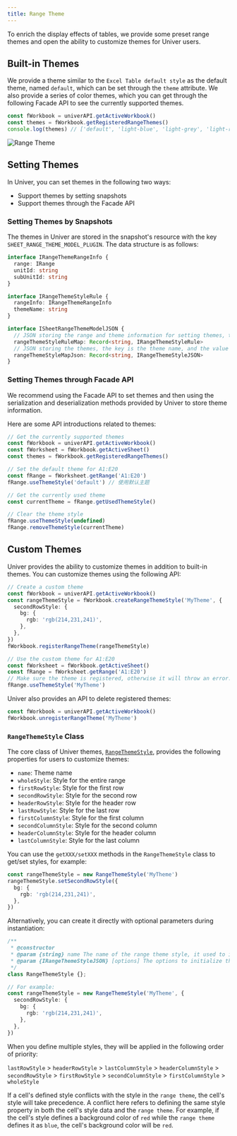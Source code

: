 ```yaml
---
title: Range Theme
---
```


To enrich the display effects of tables, we provide some preset range themes and open the ability to customize themes for Univer users.

## Built-in Themes

We provide a theme similar to the `Excel Table default style` as the default theme, named `default`, which can be set through the `theme` attribute. We also provide a series of color themes, which you can get through the following Facade API to see the currently supported themes.

```typescript
const fWorkbook = univerAPI.getActiveWorkbook()
const themes = fWorkbook.getRegisteredRangeThemes()
console.log(themes) // ['default', 'light-blue', 'light-grey', 'light-red', 'light-orange', 'light-yellow', 'light-green', 'light-azure', 'light-indigo', 'light-purple', 'light-magenta', 'middle-blue', 'middle-grey', 'middle-red', 'middle-orange', 'middle-yellow', 'middle-green', 'middle-azure', 'middle-indigo', 'middle-purple', 'middle-magenta', 'dark-blue', 'dark-grey', 'dark-red', 'dark-orange', 'dark-yellow', 'dark-green', 'dark-azure', 'dark-indigo', 'dark-purple', 'dark-magenta']
```

![Range Theme](./range-theme/range-theme.png)

## Setting Themes

In Univer, you can set themes in the following two ways:
- Support themes by setting snapshots
- Support themes through the Facade API

### Setting Themes by Snapshots

The themes in Univer are stored in the snapshot's resource with the key `SHEET_RANGE_THEME_MODEL_PLUGIN`. The data structure is as follows:

```typescript
interface IRangeThemeRangeInfo {
  range: IRange
  unitId: string
  subUnitId: string
}

interface IRangeThemeStyleRule {
  rangeInfo: IRangeThemeRangeInfo
  themeName: string
}

interface ISheetRangeThemeModelJSON {
  // JSON storing the range and theme information for setting themes, the key is the id, please ensure it is not repeated, the value is the corresponding range information and template name.
  rangeThemeStyleRuleMap: Record<string, IRangeThemeStyleRule>
  // JSON storing the themes, the key is the theme name, and the value is the serialized JSON of the theme.
  rangeThemeStyleMapJson: Record<string, IRangeThemeStyleJSON>
}
```

### Setting Themes through Facade API

We recommend using the Facade API to set themes and then using the serialization and deserialization methods provided by Univer to store theme information.

Here are some API introductions related to themes:

```typescript
// Get the currently supported themes
const fWorkbook = univerAPI.getActiveWorkbook()
const fWorksheet = fWorkbook.getActiveSheet()
const themes = fWorkbook.getRegisteredRangeThemes()

// Set the default theme for A1:E20
const fRange = fWorksheet.getRange('A1:E20')
fRange.useThemeStyle('default') // 使用默认主题

// Get the currently used theme
const currentTheme = fRange.getUsedThemeStyle()

// Clear the theme style
fRange.useThemeStyle(undefined)
fRange.removeThemeStyle(currentTheme)
```

## Custom Themes

Univer provides the ability to customize themes in addition to built-in themes. You can customize themes using the following API:

```typescript
// Create a custom theme
const fWorkbook = univerAPI.getActiveWorkbook()
const rangeThemeStyle = fWorkbook.createRangeThemeStyle('MyTheme', {
  secondRowStyle: {
    bg: {
      rgb: 'rgb(214,231,241)',
    },
  },
})
fWorkbook.registerRangeTheme(rangeThemeStyle)

// Use the custom theme for A1:E20
const fWorksheet = fWorkbook.getActiveSheet()
const fRange = fWorksheet.getRange('A1:E20')
// Make sure the theme is registered, otherwise it will throw an error.
fRange.useThemeStyle('MyTheme')
```

Univer also provides an API to delete registered themes:

```typescript
const fWorkbook = univerAPI.getActiveWorkbook()
fWorkbook.unregisterRangeTheme('MyTheme')
```

### `RangeThemeStyle` Class

The core class of Univer themes, [`RangeThemeStyle`](https://github.com/dream-num/univer/blob/dev/packages/sheets/src/model/range-theme-util.ts#L110), provides the following properties for users to customize themes:

- `name`: Theme name
- `wholeStyle`: Style for the entire range
- `firstRowStyle`: Style for the first row
- `secondRowStyle`: Style for the second row
- `headerRowStyle`: Style for the header row
- `lastRowStyle`: Style for the last row
- `firstColumnStyle`: Style for the first column
- `secondColumnStyle`: Style for the second column
- `headerColumnStyle`: Style for the header column
- `lastColumnStyle`: Style for the last column

You can use the `getXXX/setXXX` methods in the `RangeThemeStyle` class to get/set styles, for example:

```typescript
const rangeThemeStyle = new RangeThemeStyle('MyTheme')
rangeThemeStyle.setSecondRowStyle({
  bg: {
    rgb: 'rgb(214,231,241)',
  },
})
```

Alternatively, you can create it directly with optional parameters during instantiation:

```typescript
/**
 * @constructor
 * @param {string} name The name of the range theme style, it used to identify the range theme style.
 * @param {IRangeThemeStyleJSON} [options] The options to initialize the range theme style.
 */
class RangeThemeStyle {};

// For example:
const rangeThemeStyle = new RangeThemeStyle('MyTheme', {
  secondRowStyle: {
    bg: {
      rgb: 'rgb(214,231,241)',
    },
  },
})
```

When you define multiple styles, they will be applied in the following order of priority:

`lastRowStyle` > `headerRowStyle` > `lastColumnStyle` > `headerColumnStyle` > `secondRowStyle` > `firstRowStyle` > `secondColumnStyle` > `firstColumnStyle` > `wholeStyle`

If a cell's defined style conflicts with the style in the `range theme`, the cell's style will take precedence. A conflict here refers to defining the same style property in both the cell's style data and the `range theme`. For example, if the cell's style defines a background color of `red` while the `range theme` defines it as `blue`, the cell's background color will be `red`.
